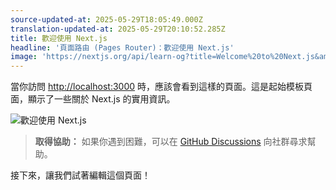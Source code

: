 ```yaml
---
source-updated-at: 2025-05-29T18:05:49.000Z
translation-updated-at: 2025-05-29T20:10:52.285Z
title: 歡迎使用 Next.js
headline: '頁面路由 (Pages Router)：歡迎使用 Next.js'
image: 'https://nextjs.org/api/learn-og?title=Welcome%20to%20Next.js&amp;chapter=2'
---
```


當你訪問 [http://localhost:3000](http://localhost:3000) 時，應該會看到這樣的頁面。這是起始模板頁面，顯示了一些關於 Next.js 的實用資訊。

![歡迎使用 Next.js](https://h8DxKfmAPhn8O0p3.public.blob.vercel-storage.com/learn/pages-router/create-nextjs-app/welcome-to-nextjs.png)

> **取得協助：** 如果你遇到困難，可以在 [GitHub Discussions](https://github.com/vercel/next.js/discussions) 向社群尋求幫助。

接下來，讓我們試著編輯這個頁面！